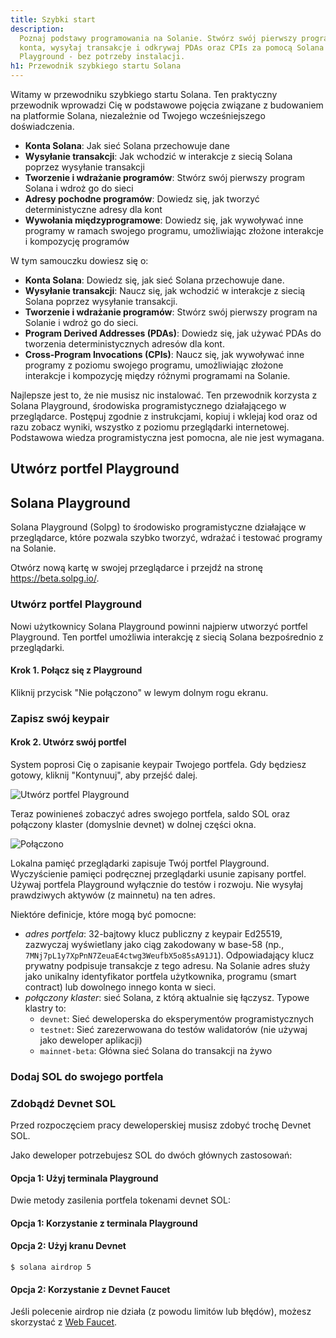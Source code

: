 ```yaml
---
title: Szybki start
description:
  Poznaj podstawy programowania na Solanie. Stwórz swój pierwszy program, zrozum
  konta, wysyłaj transakcje i odkrywaj PDAs oraz CPIs za pomocą Solana
  Playground - bez potrzeby instalacji.
h1: Przewodnik szybkiego startu Solana
---
```


Witamy w przewodniku szybkiego startu Solana. Ten praktyczny przewodnik
wprowadzi Cię w podstawowe pojęcia związane z budowaniem na platformie Solana,
niezależnie od Twojego wcześniejszego doświadczenia.

- **Konta Solana**: Jak sieć Solana przechowuje dane
- **Wysyłanie transakcji**: Jak wchodzić w interakcje z siecią Solana poprzez
  wysyłanie transakcji
- **Tworzenie i wdrażanie programów**: Stwórz swój pierwszy program Solana i
  wdroż go do sieci
- **Adresy pochodne programów**: Dowiedz się, jak tworzyć deterministyczne
  adresy dla kont
- **Wywołania międzyprogramowe**: Dowiedz się, jak wywoływać inne programy w
  ramach swojego programu, umożliwiając złożone interakcje i kompozycję
  programów

W tym samouczku dowiesz się o:

- **Konta Solana**: Dowiedz się, jak sieć Solana przechowuje dane.
- **Wysyłanie transakcji**: Naucz się, jak wchodzić w interakcje z siecią Solana
  poprzez wysyłanie transakcji.
- **Tworzenie i wdrażanie programów**: Stwórz swój pierwszy program na Solanie i
  wdroż go do sieci.
- **Program Derived Addresses (PDAs)**: Dowiedz się, jak używać PDAs do
  tworzenia deterministycznych adresów dla kont.
- **Cross-Program Invocations (CPIs)**: Naucz się, jak wywoływać inne programy z
  poziomu swojego programu, umożliwiając złożone interakcje i kompozycję między
  różnymi programami na Solanie.

Najlepsze jest to, że nie musisz nic instalować. Ten przewodnik korzysta z
Solana Playground, środowiska programistycznego działającego w przeglądarce.
Postępuj zgodnie z instrukcjami, kopiuj i wklejaj kod oraz od razu zobacz
wyniki, wszystko z poziomu przeglądarki internetowej. Podstawowa wiedza
programistyczna jest pomocna, ale nie jest wymagana.

## Utwórz portfel Playground

## Solana Playground

Solana Playground (Solpg) to środowisko programistyczne działające w
przeglądarce, które pozwala szybko tworzyć, wdrażać i testować programy na
Solanie.

Otwórz nową kartę w swojej przeglądarce i przejdź na stronę
https://beta.solpg.io/.

<Steps>
<Step>

### Utwórz portfel Playground

Nowi użytkownicy Solana Playground powinni najpierw utworzyć portfel Playground.
Ten portfel umożliwia interakcję z siecią Solana bezpośrednio z przeglądarki.

#### Krok 1. Połącz się z Playground

Kliknij przycisk "Nie połączono" w lewym dolnym rogu ekranu.

### Zapisz swój keypair

#### Krok 2. Utwórz swój portfel

System poprosi Cię o zapisanie keypair Twojego portfela. Gdy będziesz gotowy,
kliknij "Kontynuuj", aby przejść dalej.

![Utwórz portfel Playground](/assets/docs/intro/quickstart/pg-create-wallet.png)

Teraz powinieneś zobaczyć adres swojego portfela, saldo SOL oraz połączony
klaster (domyslnie devnet) w dolnej części okna.

![Połączono](/assets/docs/intro/quickstart/pg-connected.png)

<Callout>
  Lokalna pamięć przeglądarki zapisuje Twój portfel Playground. Wyczyścienie
  pamięci podręcznej przeglądarki usunie zapisany portfel. Używaj portfela
  Playground wyłącznie do testów i rozwoju. Nie wysyłaj prawdziwych aktywów (z
  mainnetu) na ten adres.
</Callout>

Niektóre definicje, które mogą być pomocne:

- _adres portfela_: 32-bajtowy klucz publiczny z keypair Ed25519, zazwyczaj
  wyświetlany jako ciąg zakodowany w base-58 (np.,
  `7MNj7pL1y7XpPnN7ZeuaE4ctwg3WeufbX5o85sA91J1`). Odpowiadający klucz prywatny
  podpisuje transakcje z tego adresu. Na Solanie adres służy jako unikalny
  identyfikator portfela użytkownika, programu (smart contract) lub dowolnego
  innego konta w sieci.
- _połączony klaster_: sieć Solana, z którą aktualnie się łączysz. Typowe
  klastry to:
  - `devnet`: Sieć deweloperska do eksperymentów programistycznych
  - `testnet`: Sieć zarezerwowana do testów walidatorów (nie używaj jako
    deweloper aplikacji)
  - `mainnet-beta`: Główna sieć Solana do transakcji na żywo

### Dodaj SOL do swojego portfela

### Zdobądź Devnet SOL

Przed rozpoczęciem pracy deweloperskiej musisz zdobyć trochę Devnet SOL.

Jako deweloper potrzebujesz SOL do dwóch głównych zastosowań:

#### Opcja 1: Użyj terminala Playground

Dwie metody zasilenia portfela tokenami devnet SOL:

#### Opcja 1: Korzystanie z terminala Playground

#### Opcja 2: Użyj kranu Devnet

```terminal
$ solana airdrop 5
```

#### Opcja 2: Korzystanie z Devnet Faucet

Jeśli polecenie airdrop nie działa (z powodu limitów lub błędów), możesz
skorzystać z [Web Faucet](https://faucet.solana.com/).

</Step>
</Steps>
